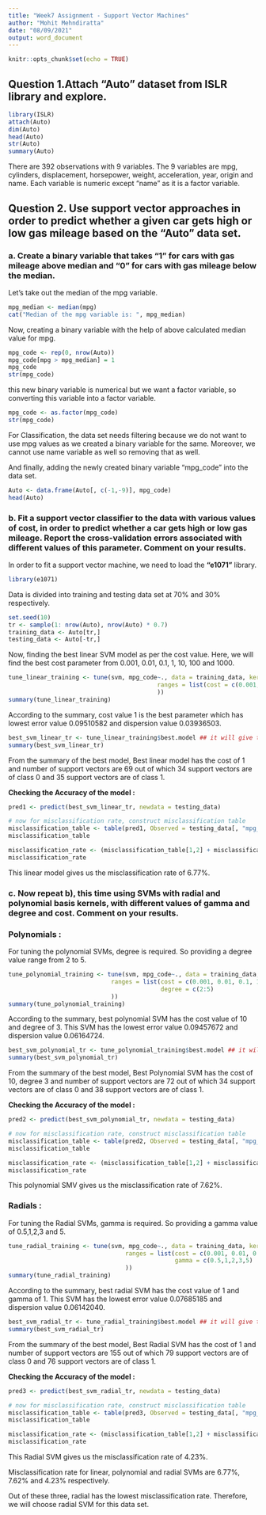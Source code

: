 ```yaml
---
title: "Week7 Assignment - Support Vector Machines"
author: "Mohit Mehndiratta"
date: "08/09/2021"
output: word_document
---
```


```r
knitr::opts_chunk$set(echo = TRUE)
```

## Question 1.Attach “Auto” dataset from ISLR library and explore.

```r
library(ISLR)
attach(Auto)
dim(Auto)
head(Auto)
str(Auto)
summary(Auto)
```

There are 392 observations with 9 variables. The 9 variables are mpg, cylinders, displacement, horsepower, weight, acceleration, year, origin and name. Each variable is numeric except "name" as it is a factor variable.


## Question 2. Use support vector approaches in order to predict whether a given car gets high or low gas mileage based on the “Auto” data set.

### a. Create a binary variable that takes “1” for cars with gas mileage above median and “0” for cars with gas mileage below the median.

Let's take out the median of the mpg variable.

```r
mpg_median <- median(mpg)
cat("Median of the mpg variable is: ", mpg_median)
```

Now, creating a binary variable with the help of above calculated median value for mpg.

```r
mpg_code <- rep(0, nrow(Auto))
mpg_code[mpg > mpg_median] = 1
mpg_code
str(mpg_code)
```

this new binary variable is numerical but we want a factor variable, so converting this variable into a factor variable.

```r
mpg_code <- as.factor(mpg_code)
str(mpg_code)
```

For Classification, the data set needs filtering because we do not want to use mpg values as we created a binary variable for the same. Moreover, we cannot use name variable as well so removing that as well.

And finally, adding the newly created binary variable "mpg_code" into the data set.

```r
Auto <- data.frame(Auto[, c(-1,-9)], mpg_code)
head(Auto)
```

### b. Fit a support vector classifier to the data with various values of cost, in order to predict whether a car gets high or low gas mileage. Report the cross-validation errors associated with different values of this parameter. Comment on your results.

In order to fit a support vector machine, we need to load the **"e1071"** library.

```r
library(e1071)
```

Data is divided into training and testing data set at 70% and 30% respectively.

```r
set.seed(10)
tr <- sample(1: nrow(Auto), nrow(Auto) * 0.7)
training_data <- Auto[tr,]
testing_data <- Auto[-tr,]
```

Now, finding the best linear SVM model as per the cost value. Here, we will find the best cost parameter from 0.001, 0.01, 0.1, 1, 10, 100 and 1000.

```r
tune_linear_training <- tune(svm, mpg_code~., data = training_data, kernel = "linear", 
                                          ranges = list(cost = c(0.001, 0.01, 0.1, 1, 10, 100, 1000)
                                          ))
summary(tune_linear_training)
```

According to the summary, cost value 1 is the best parameter which has lowest error value 0.09510582 and dispersion value 0.03936503.

```r
best_svm_linear_tr <- tune_linear_training$best.model ## it will give the best model
summary(best_svm_linear_tr)
```

From the summary of the best model, Best linear model has the cost of 1 and number of support vectors are 69 out of which 34 support vectors are of class 0 and 35 support vectors are of class 1.

**Checking the Accuracy of the model :**

```r
pred1 <- predict(best_svm_linear_tr, newdata = testing_data)

# now for misclassification rate, construct misclassification table
misclassification_table <- table(pred1, Observed = testing_data[, "mpg_code"])
misclassification_table

misclassification_rate <- (misclassification_table[1,2] + misclassification_table[2,1]) / sum(misclassification_table)
misclassification_rate
```

This linear model gives us the misclassification rate of 6.77%.


### c. Now repeat b), this time using SVMs with radial and polynomial basis kernels, with different values of gamma and degree and cost. Comment on your results.

### Polynomials :

For tuning the polynomial SVMs, degree is required. So providing a degree value range from 2 to 5.

```r
tune_polynomial_training <- tune(svm, mpg_code~., data = training_data, kernel = "polynomial", 
                             ranges = list(cost = c(0.001, 0.01, 0.1, 1, 10, 100, 1000),
                                           degree = c(2:5)
                             ))
summary(tune_polynomial_training)
```

According to the summary, best polynomial SVM has the cost value of 10 and degree of 3. This SVM has the lowest error value 0.09457672 and dispersion value 0.06164724.

```r
best_svm_polynomial_tr <- tune_polynomial_training$best.model ## it will give the best model
summary(best_svm_polynomial_tr)
```

From the summary of the best model, Best Polynomial SVM has the cost of 10, degree 3 and number of support vectors are 72 out of which 34 support vectors are of class 0 and 38 support vectors are of class 1.

**Checking the Accuracy of the model :**

```r
pred2 <- predict(best_svm_polynomial_tr, newdata = testing_data)

# now for misclassification rate, construct misclassification table
misclassification_table <- table(pred2, Observed = testing_data[, "mpg_code"])
misclassification_table

misclassification_rate <- (misclassification_table[1,2] + misclassification_table[2,1]) / sum(misclassification_table)
misclassification_rate
```

This polynomial SMV gives us the misclassification rate of 7.62%.

### Radials :

For tuning the Radial SVMs, gamma is required. So providing a gamma value of 0.5,1,2,3 and 5.

```r
tune_radial_training <- tune(svm, mpg_code~., data = training_data, kernel = "radial", 
                                 ranges = list(cost = c(0.001, 0.01, 0.1, 1, 10, 100, 1000),
                                               gamma = c(0.5,1,2,3,5)
                                 ))
summary(tune_radial_training)
```

According to the summary, best radial SVM has the cost value of 1 and gamma of 1. This SVM has the lowest error value 0.07685185 and dispersion value 0.06142040.

```r
best_svm_radial_tr <- tune_radial_training$best.model ## it will give the best model
summary(best_svm_radial_tr)
```

From the summary of the best model, Best Radial SVM has the cost of 1 and number of support vectors are 155 out of which 79 support vectors are of class 0 and 76 support vectors are of class 1.

**Checking the Accuracy of the model :**

```r
pred3 <- predict(best_svm_radial_tr, newdata = testing_data)

# now for misclassification rate, construct misclassification table
misclassification_table <- table(pred3, Observed = testing_data[, "mpg_code"])
misclassification_table

misclassification_rate <- (misclassification_table[1,2] + misclassification_table[2,1]) / sum(misclassification_table)
misclassification_rate
```

This Radial SVM gives us the misclassification rate of 4.23%.

Misclassification rate for linear, polynomial and radial SVMs are 6.77%, 7.62% and 4.23% respectively.

Out of these three, radial has the lowest misclassification rate. Therefore, we will choose radial SVM for this data set.